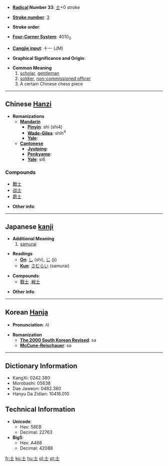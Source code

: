 * '''[[Wiktionary:Chinese radical index| Radical]] Number 33''': [[Wiktionary:Chinese radical index 士|士]]+0 stroke

* '''[[Wiktionary:Chinese total strokes index|Stroke number]]''': [[Wiktionary:Chinese total strokes index 3|3]]

* '''Stroke order''': 

* '''[[Wiktionary:Chinese four corner index|Four-Corner System]]''': 4010<sub>0</sub>

* '''[[Wiktionary:Chinese Cangjie index|Cangjie input]]''': 十一 (JM)

* '''Graphical Significance and Origin''': 

* '''Common Meaning'''
*# [[scholar]], [[gentleman]]
*# [[soldier]], [[non-commissioned officer]]
*# A certain Chinese chess piece

----

== Chinese [[Hanzi]] ==

* '''Romanizations'''
** '''[[Mandarin]]'''
*** '''[[Pinyin]]''': shì (shi4)
*** '''[[Wade-Giles]]''': shih<sup>4</sup>
*** '''[[Yale]]''': 
** '''[[Cantonese]]'''
*** '''[[Jyutping]]''':
*** '''[[Penkyamp]]''': 
*** '''[[Yale]]''': si6

===Compounds===
*[[戰士]]
*[[战士]]
*[[爵士]]

* '''Other info''': 

----

== Japanese [[kanji]] ==

* '''Additional Meaning'''
*# [[samurai]]

* '''Readings'''
** '''[[On]]''': [[し]] (shi), [[じ]] (ji)
** '''[[Kun]]''': [[さむらい]] (samurai)

* '''Compounds''':
**[[戰士]] ,[[戦士]]

* '''Other info''':  

----

== Korean [[Hanja]] ==

* '''Pronunciation''': 사

* '''Romanization'''
** '''[[The 2000 South Korean Revised Romanization|The 2000 South Korean Revised]]''': sa
** '''[[McCune-Reischauer]]''': sa

----

== Dictionary Information ==

* KangXi: 0242.380
* Morobashi: 05638
* Dae Jaweon: 0482.380
* Hanyu Da Zidian: 10416.010

== Technical Information ==

* '''Unicode''':
** Hex: 58EB
** Decimal: 22763
* '''Big5''':
** Hex: A468
** Decimal: 42088

[[fr:士]]
[[ko:士]]
[[hu:士]]
[[pl:士]]
[[pt:士]]